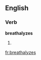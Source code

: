 
==English==

===Verb===
'''breathalyzes'''

# {{third-person singular of|[[breathalyze]]}}

[[fr:breathalyzes]]
